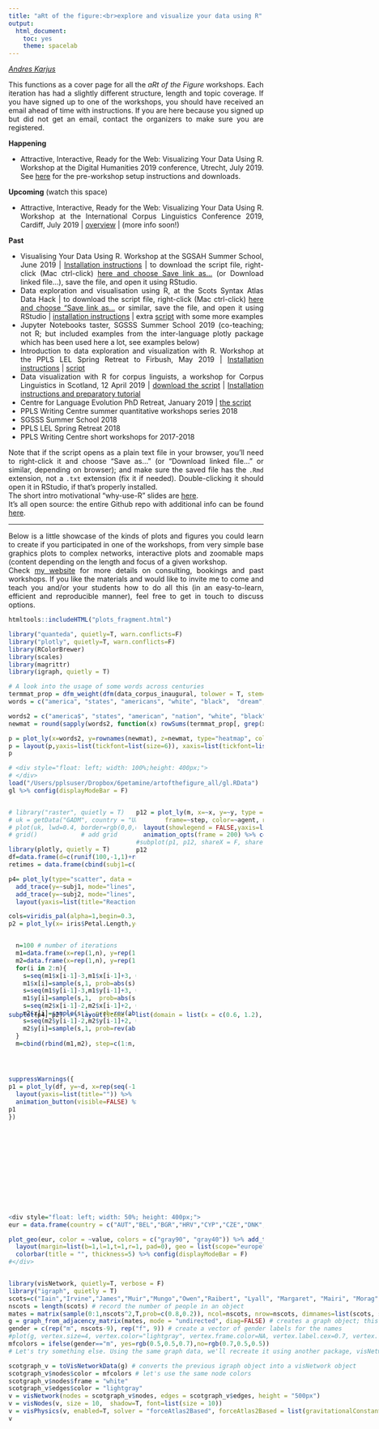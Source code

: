 ```yaml
---
title: "aRt of the figure:<br>explore and visualize your data using R"
output: 
  html_document:
    toc: yes
    theme: spacelab
---
```

<style type="text/css">

h1.title {
  font-size: 30px;
  margin-top: 90px;
  background-color: white;
  padding-top: 7px;
  padding-bottom: 10px;
  padding-left:5px;
  z-index: 100;
}


</style>


<img src="top.jpeg" alt = '' style = 'position:absolute; top:0; right:0; padding:0px; width=100%;overflow:hidden;z-index:-1'>
_[Andres Karjus](http://andreskarjus.github.io)_

<div style="text-align: justify"> 

This functions as a cover page for all the *aRt of the Figure* workshops. Each iteration has had a slightly different structure, length and topic coverage. If you have signed up to one of the workshops, you should have received an email ahead of time with instructions. If you are here because you signed up but did not get an email, contact the organizers to make sure you are registered.

**Happening**

- Attractive, Interactive, Ready for the Web: Visualizing Your Data Using R. Workshop at the Digital Humanities 2019 conference, Utrecht, July 2019. See [here](https://andreskarjus.github.io/artofthefigure/dh2019) for the pre-workshop setup instructions and downloads.


**Upcoming** (watch this space)

- Attractive, Interactive, Ready for the Web: Visualizing Your Data Using R. Workshop at the International Corpus Linguistics Conference 2019, Cardiff, July 2019 | [overview](http://www.cl2019.org/wp-content/uploads/2019/02/visualizing_data_with_R_cl2019.pdf) | (more info soon!)

**Past**

- Visualising Your Data Using R. Workshop at the SGSAH Summer School, June 2019 | [Installation instructions](https://andreskarjus.github.io/artofthefigure/preworkshop_sgsah.html) | to download the script file, right-click (Mac ctrl-click) <a href="https://raw.githubusercontent.com/andreskarjus/artofthefigure/master/artofthefigure_sgsah.Rmd" download target="_blank">here and choose Save link as...</a> (or Download linked file...), save the file, and open it using RStudio.
- Data exploration and visualisation using R, at the Scots Syntax Atlas Data Hack | to download the script file, right-click (Mac ctrl-click) <a href="https://raw.githubusercontent.com/andreskarjus/artofthefigure/master/artofthefigure_scosya.Rmd" download target="_blank">here and choose "Save link as...</a> or similar, save the file, and open it using RStudio |   [installation instructions](https://andreskarjus.github.io/artofthefigure/preworkshop_scosya.html) | extra [script](https://andreskarjus.github.io/artofthefigure/scosya_dataimport_mds.html) with some more examples
- Jupyter Notebooks taster, SGSSS Summer School 2019 (co-teaching; not R; but included examples from the inter-language plotly package which has been used here a lot, see examples below)
- Introduction to data exploration and visualization with R. Workshop at the PPLS LEL Spring Retreat to Firbush, May 2019 | [Installation instructions](https://andreskarjus.github.io/artofthefigure/preworkshop_firbush2.html)  | <a download href="https://raw.githubusercontent.com/andreskarjus/artofthefigure/master/artofthefigure_firbush2.Rmd">script</a>
- Data visualization with R for corpus linguists, a workshop for Corpus Linguistics in Scotland, 12 April 2019 | <a download href="https://raw.githubusercontent.com/andreskarjus/artofthefigure/master/artofthefigure_clis.Rmd">download the script</a> | [Installation instructions and preparatory tutorial](https://andreskarjus.github.io/artofthefigure/preworkshop_clis.html) 
- Centre for Language Evolution PhD Retreat, January 2019 |  <a download href="https://raw.githubusercontent.com/andreskarjus/artofthefigure/master/artofthefigure_clephd.Rmd">the script</a>
- PPLS Writing Centre summer quantitative workshops series 2018
- SGSSS Summer School 2018
- PPLS LEL Spring Retreat 2018
- PPLS Writing Centre short workshops for 2017-2018

Note that if the script opens as a plain text file in your browser, you'll need to right-click it and choose "Save as..." (or "Download linked file..." or similar, depending on browser); and make sure the saved file has the `.Rmd` extension, not a `.txt` extension (fix it if needed). Double-clicking it should open it in RStudio, if that's properly installed.
<br>The short intro motivational "why-use-R" slides are [here](https://andreskarjus.github.io/artofthefigure/intro). 
<br>It's all open source: the entire Github repo with additional info can be found [here](https://github.com/andreskarjus/artofthefigure). 



---

Below is a little showcase of the kinds of plots and figures you could learn to create if you participated in one of the workshops, from very simple base graphics plots to complex networks, interactive plots and zoomable maps (content depending on the length and focus of a given workshop. <br> Check [my website](https://andreskarjus.github.io/) for more details on consulting, bookings and past workshops. If you like the materials and would like to invite me to come and teach you and/or your students how to do all this (in an easy-to-learn, efficient and reproducible manner), feel free to get in touch to discuss options.

</div> 

```r
htmltools::includeHTML("plots_fragment.html") 
```


```r
library("quanteda", quietly=T, warn.conflicts=F) 
library("plotly", quietly=T, warn.conflicts=F)
library(RColorBrewer)
library(scales)
library(magrittr)
library(igraph, quietly = T)

# A look into the usage of some words across centuries
termmat_prop = dfm_weight(dfm(data_corpus_inaugural, tolower = T, stem=F,remove=stopwords(), remove_punct=T), "prop") # use normalized frequencies
words = c("america", "states", "americans", "white", "black",  "dream", "hope", "happiness",  "business", "dollars","money",  "immigrants", "peace", "war", "terror")

words2 = c("america$", "states", "american", "nation", "white", "black",  "dream", "hope", "great", "happiness",  "business", "dollar","money",  "immigra", "peace", "war", "army", "terror", "god", "lord")
newmat = round(sapply(words2, function(x) rowSums(termmat_prop[, grep(x, colnames(termmat_prop))])),5)

p = plot_ly(x=words2, y=rownames(newmat), z=newmat, type="heatmap", colors = colorRamp(c("white", "lightgray", "gray", "darkgray", "black")),showscale = F)
p = layout(p,yaxis=list(tickfont=list(size=6)), xaxis=list(tickfont=list(size=6)),  margin = list(l=130, b=70), paper_bgcolor=rgb(0.95,0.95,0.95)) %>% config(displayModeBar = F)
p


```


```r
# <div style="float: left; width: 100%;height: 400px;">
# </div>
load("/Users/pplsuser/Dropbox/6petamine/artofthefigure_all/gl.RData")
gl %>% config(displayModeBar = F)
```


<div style="float: left; width: 50%; height: 400px;">
```r
# library("raster", quietly = T)
# uk = getData("GADM", country = "United Kingdom", level = 2) # download UK map (needs the raster package to be loaded)
# plot(uk, lwd=0.4, border=rgb(0,0,0,0.2)) # plot the UK
# grid()            # add grid

library(plotly, quietly = T)
df=data.frame(d=c(runif(100,-1,1)+rnorm(100,0,0.5),sort(runif(100,-0.6,0.6))+rnorm(100,0,0.5), sort(runif(100,-1,1))+rnorm(100, 0, 0.1)), R2=as.factor(c(rep("0",100), rep("0.3",100), rep("0.95",100) )))
retimes = data.frame(cbind(subj1=c(runif(20, 0,0.1), seq(0.1, 2.8,length.out = 80)) *  runif(100, 0.7, 1.1 ), subj2=sort(rnorm(100, 1,0.3))*runif(100,0.4,0.8), subj3=sort(rnorm(100, 1,0.3))*runif(100,0.9,1.1) ))

p4= plot_ly(type="scatter", data = retimes, mode="none")  %>% 
  add_trace(y=~subj1, mode="lines", name="Subject 1", color=I("darkgray")) %>% 
  add_trace(y=~subj2, mode="lines", name="Subject 2", color=I("darkred")) %>% 
  layout(yaxis=list(title="Reaction time"), xaxis=list(title="Experiment progress"), showlegend=F) %>% config(displayModeBar = F)

cols=viridis_pal(alpha=1,begin=0.3, end=0.8)(3)
p2 = plot_ly(x= iris$Petal.Length,y=iris$Sepal.Width, z=iris$Sepal.Length, type="scatter3d",mode="markers",color=iris$Species, colors=cols, opacity=0.4, marker=list(size=7)) %>% layout(showlegend=F) %>% config(displayModeBar = F)


  n=100 # number of iterations
  m1=data.frame(x=rep(1,n), y=rep(1,n))
  m2=data.frame(x=rep(1,n), y=rep(1,n))
  for(i in 2:n){
    s=seq(m1$x[i-1]-3,m1$x[i-1]+3, 0.5); s=s[s>0]
    m1$x[i]=sample(s,1, prob=abs(s))
    s=seq(m1$y[i-1]-3,m1$y[i-1]+3, 0.5); s=s[s>0]
    m1$y[i]=sample(s,1,  prob=abs(s))
    s=seq(m2$x[i-1]-2,m2$x[i-1]+2, 0.5); s=s[s>0]
    m2$x[i]=sample(s,1, prob=rev(abs(s-m1$x[i])) )
    s=seq(m2$y[i-1]-2,m2$y[i-1]+2, 0.5); s=s[s>0]
    m2$y[i]=sample(s,1, prob=rev(abs(s-m1$y[i])) )
  }
  m=cbind(rbind(m1,m2), step=c(1:n,1:n), agent=rep(c("a", "b"), each=n))




suppressWarnings({
p1 = plot_ly(df, y=~d, x=rep(seq(-1,1,length.out = 100),3), color=~R2, colors=c("dimgray", "darkgreen", "darkred"), hoverinfo="none", frame = ~R2,type = 'scatter', mode = 'markers',showlegend = F) %>%
  layout(yaxis=list(title="")) %>% 
  animation_button(visible=FALSE) %>% config(displayModeBar = F)
p1
})
```
</div>
<div style="float: right; width: 50%; height: 400px;">
```r
p12 = plot_ly(m, x=~x, y=~y, type = 'scatter', mode = 'markers', 
        frame=~step, color=~agent, marker=list(size=20), colors=c(rgb(0,0,0.5,0.8), rgb(0.5,0,0,0.8))) %>% 
  layout(showlegend = FALSE,yaxis=list(title=""),xaxis=list(title="")) %>% 
  animation_opts(frame = 200) %>% config(displayModeBar = F)
#subplot(p1, p12, shareX = F, shareY = F,which_layout = "merge") %>% layout(scene = list(domain = list(x = c(0.6, 1.2), y = c(0,1)))) %>% animation_slider()
p12

```
</div>
<div style="display: inline-block; position: relative; width: 100%;height: 400px;">
```r
subplot(p4, p2) %>% layout(scene = list(domain = list(x = c(0.6, 1.2), y = c(0,1))))

```
</div>


```r
<div style="float: left; width: 50%; height: 400px;">
eur = data.frame(country = c("AUT","BEL","BGR","HRV","CYP","CZE","DNK","EST","FIN","FRA","DEU","GRC","HUN","IRL","ITA","LVA","LTU","LUX","MLT","NLD","POL","PRT","ROU","SVK","SVN","ESP","SWE","GBR", "NOR", "ISL"), value = sample(seq(0,5,0.1),30)) # create some data

plot_geo(eur, color = ~value, colors = c("gray90", "gray40")) %>% add_trace(z = ~value, locations = ~country, color = ~value) %>% 
  layout(margin=list(b=1,l=1,t=1,r=1, pad=0), geo = list(scope="europe",lonaxis = list(range = c(-10, 28)),lataxis = list(range = c(30, 73)) ), margin=list(l=0,r=0,b=0,t=0))  %>%  hide_colorbar() %>%
  colorbar(title = "", thickness=5) %>% config(displayModeBar = F)
#</div>
```

<div style="display:flex;height:300px">
<div style="flex:1;padding-right:5px">
```r

library(visNetwork, quietly=T, verbose = F)
library("igraph", quietly = T)  
scots=c("Iain","Irvine","James","Muir","Mungo","Owen","Raibert", "Lyall", "Margaret", "Mairi", "Morag", "Murdina","Rhona", "Sorcha", "Thomasina","Una")
nscots = length(scots) # record the number of people in an object
mates = matrix(sample(0:1,nscots^2,T,prob=c(0.8,0.2)), ncol=nscots, nrow=nscots, dimnames=list(scots, scots)) # this creates a randomized matrix signifying friendships; no need to think about this too hard for now
g = graph_from_adjacency_matrix(mates, mode = "undirected", diag=FALSE) # creates a graph object; this need to have igraph loaded to work
gender = c(rep("m", nscots-9), rep("f", 9)) # create a vector of gender labels for the names
#plot(g, vertex.size=4, vertex.color="lightgray", vertex.frame.color=NA, vertex.label.cex=0.7, vertex.label.color=ifelse(gender=="m", yes="blue",no="tomato"), vertex.label.dist=0.1, vertex.label.font=2, edge.color=rgb(0,0,0,0.3))
mfcolors = ifelse(gender=="m", yes=rgb(0.5,0.5,0.7),no=rgb(0.7,0.5,0.5))
# Let's try something else. Using the same graph data, we'll recreate it using another package, visNetwork, which makes graphs interactable.

scotgraph_v = toVisNetworkData(g) # converts the previous igraph object into a visNetwork object
scotgraph_v$nodes$color = mfcolors # let's use the same node colors
scotgraph_v$nodes$frame = "white"
scotgraph_v$edges$color = "lightgray"
v = visNetwork(nodes = scotgraph_v$nodes, edges = scotgraph_v$edges, height = "500px")
v = visNodes(v, size = 10,  shadow=T, font=list(size = 10))
v = visPhysics(v, enabled=T, solver = "forceAtlas2Based", forceAtlas2Based = list(gravitationalConstant = -10)) 
v 

```
</div>

<div style="flex:1;padding-left:5px">
```r
library(visNetwork, quietly=T, verbose = F)

speeches = data_corpus_inaugural$documents$texts # extract speeches data from the internal object
speeches = gsub("Washington DC", "DC", speeches) # replace city name to avoid confusion with president Washington (hopefully)
speechgivers = data_corpus_inaugural$documents$President # names of presidents giving the speech
presidents = unique(data_corpus_inaugural$documents$President) # presidents (some were elected more than once)
mentions = matrix(0, ncol=length(presidents), nrow=length(presidents), dimnames=list(presidents, presidents))
for(president in presidents){
  foundmentions = grep(president, speeches)
  mentions[speechgivers[foundmentions], president ] = 1
}

pgraph = graph_from_adjacency_matrix(mentions, mode="directed") # this uses igraph
pgraph_v = toVisNetworkData(pgraph )
v = visNetwork(nodes = pgraph_v$nodes, edges = pgraph_v$edges)
v = visNodes(v, size = 10,  shadow=T, font=list(size = 25), color="gray")
v = visIgraphLayout(v, "layout_in_circle", smooth=T)
v = visEdges(v, arrows = "to",  shadow=T, smooth=list(type="discrete"), selectionWidth=5)
v = visOptions(v, highlightNearest = list(enabled = T, hover = T, degree=1, labelOnly=F, algorithm="hierarchical"), nodesIdSelection = F)
v
```
</div>

</div>

<br>
<br>

<br>